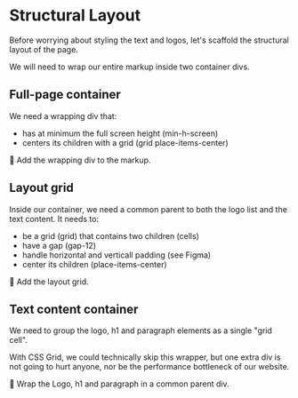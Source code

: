 # Structural Layout

Before worrying about styling the text and logos, let's scaffold the structural layout of the page.

We will need to wrap our entire markup inside two container divs.

## Full-page container

We need a wrapping div that:

- has at minimum the full screen height (min-h-screen)
- centers its children with a grid (grid place-items-center)

🐨 Add the wrapping div to the markup.

## Layout grid

Inside our container, we need a common parent to both the logo list and the text content. It needs to:

- be a grid (grid) that contains two children (cells)
- have a gap (gap-12)
- handle horizontal and verticall padding (see Figma)
- center its children (place-items-center)

🐨 Add the layout grid.

## Text content container

We need to group the logo, h1 and paragraph elements as a single "grid cell".

With CSS Grid, we could technically skip this wrapper, but one extra div is not going to hurt anyone, nor be the performance bottleneck of our website.

🐨 Wrap the Logo, h1 and paragraph in a common parent div.
